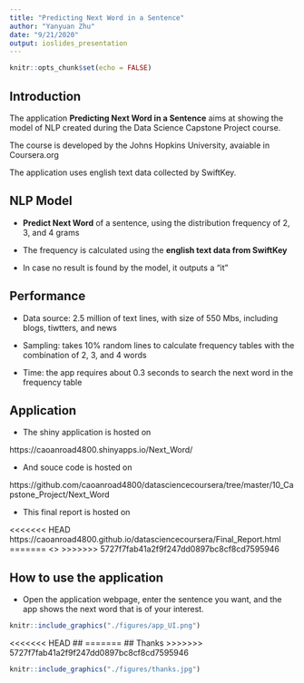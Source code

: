```yaml
---
title: "Predicting Next Word in a Sentence"
author: "Yanyuan Zhu"
date: "9/21/2020"
output: ioslides_presentation
---
```


```r
knitr::opts_chunk$set(echo = FALSE)
```

## Introduction

The application **Predicting Next Word in a Sentence** aims at showing the model of NLP created during the Data Science Capstone Project course.

The course is developed by the Johns Hopkins University, avaiable in Coursera.org

The application uses english text data collected by SwiftKey.

## NLP Model

- **Predict Next Word** of a sentence, using the distribution frequency of 2, 3, and 4 grams

- The frequency is calculated using the **english text data from SwiftKey**

- In case no result is found by the model, it outputs a "it"

## Performance
- Data source: 2.5 million of text lines, with size of 550 Mbs, including blogs, tiwtters, and news

- Sampling: takes 10% random lines to calculate frequency tables with the combination of 2, 3, and 4 words

- Time: the app requires about 0.3 seconds to search the next word in the frequency table

## Application

- The shiny application is hosted on

https://caoanroad4800.shinyapps.io/Next_Word/

- And souce code is hosted on

https://github.com/caoanroad4800/datasciencecoursera/tree/master/10_Capstone_Project/Next_Word

- This final report is hosted on

<<<<<<< HEAD
https://caoanroad4800.github.io/datasciencecoursera/Final_Report.html
=======
<>
>>>>>>> 5727f7fab41a2f9f247dd0897bc8cf8cd7595946

## How to use the application

- Open the application webpage, enter the sentence you want, and the app shows the next word that is of your interest.

```r
knitr::include_graphics("./figures/app_UI.png")
```

<<<<<<< HEAD
## 
=======
## Thanks
>>>>>>> 5727f7fab41a2f9f247dd0897bc8cf8cd7595946

```r
knitr::include_graphics("./figures/thanks.jpg")
```
